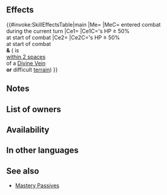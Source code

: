 {{Passive
|name=Atk/Spd Mastery
|type=A
|exclusive=0
|canUseWeapon={{WeaponList|All}}
|canUseMove={{MoveList|Flying}}
|properties=random_owner
|1name=Atk/Spd Mastery
|alt1name=Atk Spd Mastery
|1tagid=SID_攻撃速さの制空
|1effect=If unit has entered combat during the current turn, enables【Canto (２)】.<br><br>At start of combat, if foe's HP ≥ 50%, grants Atk/Spd+7 to unit during combat, and also, if any space within 2 spaces of unit has a Divine Vein effect applied or counts as difficult terrain, excluding impassable terrain, grants Atk/Spd+4 to unit during combat.<br><br>【Canto (２)】<br>After an attack, Assist skill, or structure destruction, unit can move ２ space(s).<br><br>(Unit moves according to movement type. Once per turn. Cannot attack or assist. Only highest value applied. Does not stack. After moving, if a skill that grants another action would be triggered (like with Galeforce), Canto will trigger after the granted action. Unit's base movement has no effect on movement granted. Cannot warp (using skills like Wings of Mercy) a distance greater than unit would be able to move with normal Canto movement.)
|1cost=300
|1required=Atk/Spd Catch 3
}}
==Effects==
{{#invoke:SkillEffectsTable|main
|Me={{Eft|Canto|2}}
|MeC={{Tgt|Unit}} entered combat<br>during the current turn
|Ce1={{Eft|Temporary buffs|Atk/Spd|7}}
|Ce1C={{Tgt|Foe}}'s HP ≥ 50%<br>at start of combat
|Ce2={{Eft|Temporary buffs|Atk/Spd|4}}
|Ce2C={{Tgt|Foe}}'s HP ≥ 50%<br>at start of combat<br>'''&''' ({{Tgt|Unit}} is<br>[[within 2 spaces]]<br>of a [[Divine Vein]]<br>'''or''' difficult [[terrain]])
}}

==Notes==
{{Canto|2}}
{{Temporary buffs}}
==List of owners==
{{Skill Hero List}}
==Availability==
{{PassiveFocusList}}
{{PassiveDistributionList}}
{{PassiveCombatManualList}}
==In other languages==
{{OtherLanguages
|english=Atk/Spd Mastery
|japanese=攻撃速さの制空
|german=A/G-Kontrolle
|spanishEU=Maestría Ata/Vel
|spanishLA=Maestría Atq./Vel.
|french=Maîtrise Atq/Vit
|italian=Maestria Att/Vel
|chineseTW=攻擊速度制空
|portuguese=Maestria Atq./Vel.
}}
==See also==
{{See also skills|cond=(Description LIKE '%entered combat during the current turn%enables【Canto%】%' OR Description LIKE '%if any space within _ spaces of unit has a Divine Vein effect applied or counts as difficult terrain%') AND Exclusive='1'}}
* [[Skill families/A Passives#Mastery|Mastery Passives]]
{{Passives Navbox|A}}